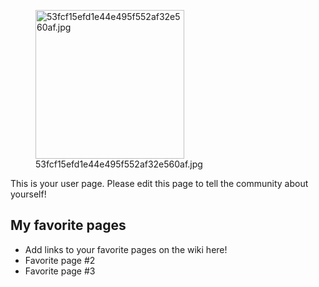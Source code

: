 [[File:53fcf15efd1e44e495f552af32e560af.jpg|thumb|238px|right]]

This is your user page. Please edit this page to tell the community about yourself!

==My favorite pages==

* Add links to your favorite pages on the wiki here!
* Favorite page #2
* Favorite page #3